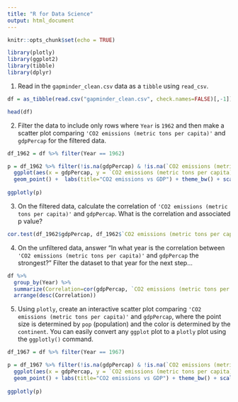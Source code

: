 ```yaml
---
title: "R for Data Science"
output: html_document
---
```


```r
knitr::opts_chunk$set(echo = TRUE)

library(plotly)
library(ggplot2)
library(tibble)
library(dplyr)
```

1. Read in the `gapminder_clean.csv` data as a `tibble` using `read_csv`.

```r
df = as_tibble(read.csv("gapminder_clean.csv", check.names=FALSE)[,-1])

head(df)
```

2. Filter the data to include only rows where `Year` is `1962` and then make a scatter plot comparing `'CO2 emissions (metric tons per capita)'` and `gdpPercap` for the filtered data. 

```r
df_1962 = df %>% filter(Year == 1962) 

p = df_1962 %>% filter(!is.na(gdpPercap) & !is.na(`CO2 emissions (metric tons per capita)`)) %>% 
  ggplot(aes(x = gdpPercap, y = `CO2 emissions (metric tons per capita)`, text=`Country Name`)) + 
  geom_point() +  labs(title="CO2 emissions vs GDP") + theme_bw() + scale_y_log10() + scale_x_log10() + labs(x="GPD Per Capita")
  
ggplotly(p)


```
3. On the filtered data, calculate the correlation of `'CO2 emissions (metric tons per capita)'` and `gdpPercap`. What is the correlation and associated p value?

```r
cor.test(df_1962$gdpPercap, df_1962$`CO2 emissions (metric tons per capita)`, use = "complete.obs")

```
4. On the unfiltered data, answer "In what year is the correlation between `'CO2 emissions (metric tons per capita)'` and `gdpPercap` the strongest?" Filter the dataset to that year for the next step...

```r
df %>%
  group_by(Year) %>%
  summarize(Correlation=cor(gdpPercap, `CO2 emissions (metric tons per capita)`,use = "complete.obs")) %>%
  arrange(desc(Correlation))

```

5. Using `plotly`, create an interactive scatter plot comparing `'CO2 emissions (metric tons per capita)'` and `gdpPercap`, where the point size is determined by `pop` (population) and the color is determined by the `continent`. You can easily convert any `ggplot` plot to a `plotly` plot using the `ggplotly()` command.

```r

df_1967 = df %>% filter(Year == 1967) 

p = df_1967 %>% filter(!is.na(gdpPercap) & !is.na(`CO2 emissions (metric tons per capita)`))  %>% 
  ggplot(aes(x = gdpPercap, y = `CO2 emissions (metric tons per capita)`, text=`Country Name`, col=continent, size=pop)) + 
  geom_point() + labs(title="CO2 emissions vs GDP") + theme_bw() + scale_y_log10() + scale_x_log10() + labs(x="GPD Per Capita")
  
ggplotly(p)

```


